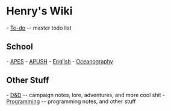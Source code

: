 = Henry's Wiki =

- [[To-do]] -- master todo list

== School ==
- [[/APES/APES.wiki|APES]]
- [[/APUSH/APUSH.wiki|APUSH]]
- [[/English/English.wiki|English]]
- [[/Oceanography/Oceanography.wiki|Oceanography]]

== Other Stuff ==
- [[/DnD/DnD.wiki|D&D]] -- campaign notes, lore, adventures, and more cool shit
- [[/Programming/Programming.wiki|Programming]] -- programming notes, and other stuff

